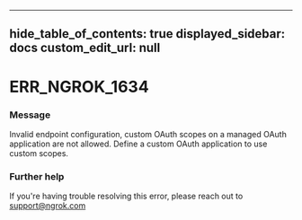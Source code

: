 
---
hide_table_of_contents: true
displayed_sidebar: docs
custom_edit_url: null
---


# ERR_NGROK_1634

### Message
Invalid endpoint configuration, custom OAuth scopes on a managed OAuth application are not allowed.  Define a custom OAuth application to use custom scopes.

### Further help
If you're having trouble resolving this error, please reach out to [support@ngrok.com](mailto:support@ngrok.com?subject=Help%20with%20ERR_NGROK_1634)


<ErrorDetails error='err_ngrok_1634' />
